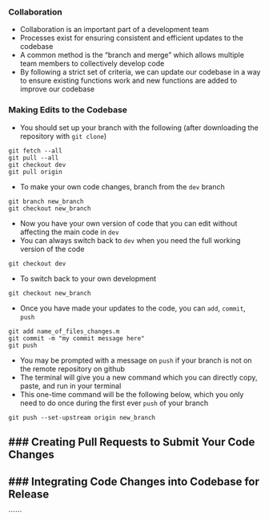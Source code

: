 ### Collaboration
- Collaboration is an important part of a development team
- Processes exist for ensuring consistent and efficient updates to the codebase
- A common method is the "branch and merge" which allows multiple team members to collectively develop code
- By following a strict set of criteria, we can update our codebase in a way to ensure existing functions work and new functions are added to improve our codebase

### Making Edits to the Codebase
- You should set up your branch with the following (after downloading the repository with  ```git clone```)
```
git fetch --all
git pull --all
git checkout dev
git pull origin
```

- To make your own code changes, branch from the ```dev``` branch
```
git branch new_branch
git checkout new_branch
```

- Now you have your own version of code that you can edit without affecting the main code in ```dev```
- You can always switch back to ```dev``` when you need the full working version of the code
```
git checkout dev
```

- To switch back to your own development
```
git checkout new_branch
```

- Once you have made your updates to the code, you can ```add```, ```commit```, ```push```
```
git add name_of_files_changes.m
git commit -m "my commit message here"
git push
```

- You may be prompted with a message on ```push``` if your branch is not on the remote repository on github
- The terminal will give you a new command which you can directly copy, paste, and run in your terminal
- This one-time command will be the following below, which you only need to do once during the first ever  ```push``` of your branch
```
git push --set-upstream origin new_branch
```

### Creating Pull Requests to Submit Your Code Changes
- 


### Integrating Code Changes into Codebase for Release
- 



``````
